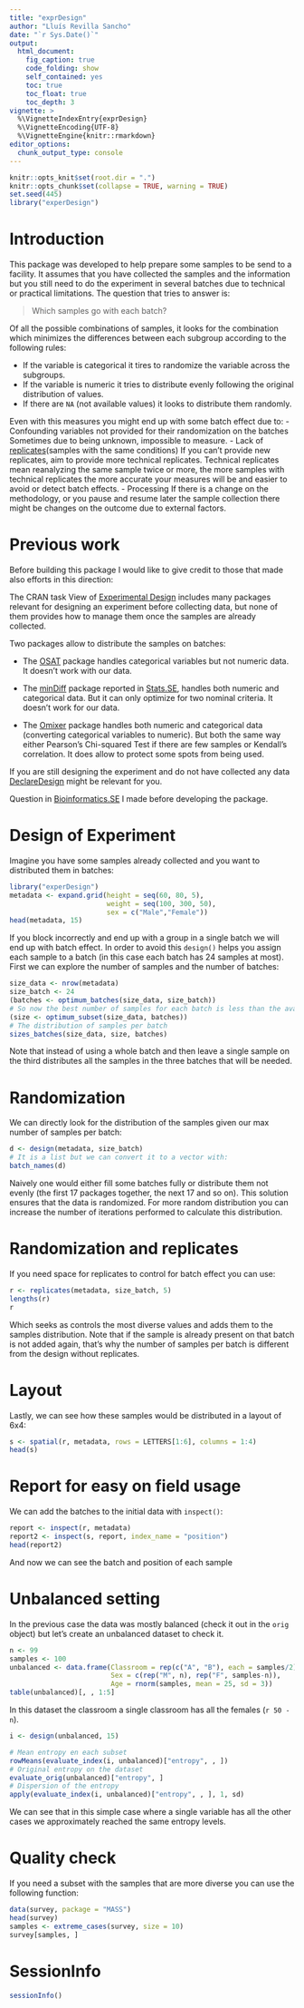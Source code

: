 ```yaml
---
title: "exprDesign"
author: "Lluís Revilla Sancho"
date: "`r Sys.Date()`"
output:
  html_document:
    fig_caption: true
    code_folding: show
    self_contained: yes
    toc: true
    toc_float: true
    toc_depth: 3
vignette: >
  %\VignetteIndexEntry{exprDesign}
  %\VignetteEncoding{UTF-8}
  %\VignetteEngine{knitr::rmarkdown}
editor_options: 
  chunk_output_type: console
---
```


```r
knitr::opts_knit$set(root.dir = ".")
knitr::opts_chunk$set(collapse = TRUE, warning = TRUE)
set.seed(445)
library("experDesign")
```

# Introduction

This package was developed to help prepare some samples to be send to a 
facility. It assumes that you have collected the samples and the information 
but you still need to do the experiment in several batches due to technical or 
practical limitations. The question that tries to answer is: 

> Which samples go with each batch?

Of all the possible combinations of samples, it looks for the combination which 
minimizes the differences between each subgroup according to the following rules:

 - If the variable is categorical it tires to randomize the variable across the subgroups.
 - If the variable is numeric it tries to distribute evenly following the original distribution of values.
 - If there are `NA` (not available values) it looks to distribute them randomly.

Even with this measures you might end up with some batch effect due to:
 - Confounding variables not provided for their randomization on the batches
  Sometimes due to being unknown, impossible to measure.
 - Lack of [replicates](https://en.wikipedia.org/wiki/Replication_(statistics))(samples with the same conditions)
  If you can't provide new replicates, aim to provide more technical replicates.
  Technical replicates mean reanalyzing the same sample twice or more, the more samples with technical replicates the more accurate your measures will be and easier to avoid or detect batch effects.
 - Processing
  If there is a change on the methodology, or you pause and resume later the sample collection there might be changes on the outcome due to external factors. 

# Previous work

Before building this package I would like to give credit to those that made 
also efforts in this direction:


The CRAN task View of [Experimental Design](https://CRAN.R-project.org/view=ExperimentalDesign) includes many packages relevant for designing an experiment before collecting data, but none of them provides how to manage them once the samples are already collected.

Two packages allow to distribute the samples on batches:

- The [OSAT](https://bioconductor.org/packages/release/bioc/html/OSAT.html) package handles categorical 
variables but not numeric data. It doesn't work with our data.

 - The [minDiff](https://github.com/m-Py/minDiff) package reported in [Stats.SE](https://stats.stackexchange.com/a/326015/105234), handles both 
numeric and categorical data. But it can only optimize for two nominal criteria.
It doesn't work for our data.

 - The [Omixer](https://bioconductor.org/packages/Omixer/) package handles both 
numeric and categorical data (converting categorical variables to numeric). But both the same way either Pearson's Chi-squared Test if there are few samples or Kendall's correlation. It does allow to protect some spots from being used.

If you are still designing the experiment and do not have collected any data [DeclareDesign](https://cran.r-project.org/package=DeclareDesign) might be relevant for you.

Question in [Bioinformatics.SE](https://bioinformatics.stackexchange.com/q/4765/48) I made before developing the package.


# Design of Experiment {#DoE}

Imagine you have some samples already collected and you want to distributed them in batches:
```r
library("experDesign")
metadata <- expand.grid(height = seq(60, 80, 5), 
                        weight = seq(100, 300, 50),
                        sex = c("Male","Female"))
head(metadata, 15)
```

If you block incorrectly and end up with a group in a single batch we will end up with batch effect.
In order to avoid this `design()` helps you assign each sample to a batch (in this case each batch has 24 samples at most). First we can explore the number of samples and the number of batches:

```r
size_data <- nrow(metadata)
size_batch <- 24
(batches <- optimum_batches(size_data, size_batch))
# So now the best number of samples for each batch is less than the available
(size <- optimum_subset(size_data, batches))
# The distribution of samples per batch
sizes_batches(size_data, size, batches)
```

Note that instead of using a whole batch and then leave a single sample on the third distributes all the samples in the three batches that will be needed.

# Randomization

We can directly look for the distribution of the samples given our max number of samples per batch:

```r
d <- design(metadata, size_batch)
# It is a list but we can convert it to a vector with:
batch_names(d)
```

Naively one would either fill some batches fully or distribute them not evenly 
(the  first 17 packages together, the next 17 and so on). This solution ensures 
that the data is randomized. For more random distribution you can increase the number of iterations performed to calculate this distribution.

# Randomization and replicates

If you need space for replicates to control for batch effect you can use:

```r
r <- replicates(metadata, size_batch, 5)
lengths(r)
r
```

Which seeks as controls the most diverse values and adds them to the samples 
distribution. Note that if the sample is already present on that batch is not added again, that's why the number of samples per batch is different from the design without replicates.

# Layout

Lastly, we can see how these samples would be distributed in a layout of 6x4:

```r
s <- spatial(r, metadata, rows = LETTERS[1:6], columns = 1:4)
head(s)
```

# Report for easy on field usage

We can add the batches to the initial data with `inspect()`:

```r
report <- inspect(r, metadata)
report2 <- inspect(s, report, index_name = "position")
head(report2)
```

And now we can see the batch and position of each sample


# Unbalanced setting

In the previous case the data was mostly balanced (check it out in the `orig` object) 
but let's create an unbalanced dataset to check it.

```r
n <- 99
samples <- 100
unbalanced <- data.frame(Classroom = rep(c("A", "B"), each = samples/2),
                         Sex = c(rep("M", n), rep("F", samples-n)),
                         Age = rnorm(samples, mean = 25, sd = 3))
table(unbalanced)[, , 1:5]
```

In this dataset the classroom a single classroom has all the females (`r 50 -n`).

```r
i <- design(unbalanced, 15)

# Mean entropy en each subset
rowMeans(evaluate_index(i, unbalanced)["entropy", , ])
# Original entropy on the dataset
evaluate_orig(unbalanced)["entropy", ]
# Dispersion of the entropy
apply(evaluate_index(i, unbalanced)["entropy", , ], 1, sd)
```

We can see that in this simple case where a single variable has all the other cases we approximately reached the same entropy levels. 

# Quality check

If you need a subset with the samples that are more diverse you can use the 
following function:

```r
data(survey, package = "MASS") 
head(survey)
samples <- extreme_cases(survey, size = 10)
survey[samples, ]
```

# SessionInfo

```r
sessionInfo()
```


